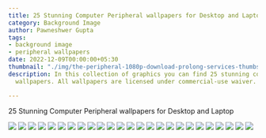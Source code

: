 ```yaml
---
title: 25 Stunning Computer Peripheral wallpapers for Desktop and Laptop
category: Background Image
author: Pawneshwer Gupta
tags:
- background image
- peripheral wallpapers
date: 2022-12-09T00:00:00+05:30
thumbnail: "./img/the-peripheral-1080p-download-prolong-services-thumbs.jpg"
description: In this collection of graphics you can find 25 stunning computer peripheral
  wallpapers. All wallpapers are licensed under commercial-use waiver.

---
```

25 Stunning Computer Peripheral wallpapers for Desktop and Laptop

![](./img/the-peripheral-1080p-download-1.jpg)
![](./img/the-peripheral-1080p-download-2.jpg)
![](./img/the-peripheral-1080p-download-3.jpg)
![](./img/the-peripheral-1080p-download-4.jpg)
![](./img/the-peripheral-1080p-download-5.jpg)
![](./img/the-peripheral-1080p-download-6.jpg)
![](./img/the-peripheral-1080p-download-7.jpg)
![](./img/the-peripheral-1080p-download-8.jpg)
![](./img/the-peripheral-1080p-download-9.jpg)
![](./img/the-peripheral-1080p-download-10.jpg)
![](./img/the-peripheral-1080p-download-11.jpg)
![](./img/the-peripheral-1080p-download-12.jpg)
![](./img/the-peripheral-1080p-download-13.jpg)
![](./img/the-peripheral-1080p-download-14.jpg)
![](./img/the-peripheral-1080p-download-15.jpg)
![](./img/the-peripheral-1080p-download-16.jpg)
![](./img/the-peripheral-1080p-download-17.jpg)
![](./img/the-peripheral-1080p-download-18.jpg)
![](./img/the-peripheral-1080p-download-19.jpg)
![](./img/the-peripheral-1080p-download-20.jpg)
![](./img/the-peripheral-1080p-download-21.jpg)
![](./img/the-peripheral-1080p-download-22.jpg)
![](./img/the-peripheral-1080p-download-23.jpg)
![](./img/the-peripheral-1080p-download-24.jpg)
![](./img/the-peripheral-1080p-download-25.jpg)